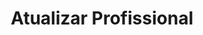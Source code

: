 ---
title: "Atualizar Profissional"
api: "PUT https://regis.app.byefive.com.br/rest/professionals/{id}"
description: "Exemplos de atualização de profissionais com diferentes cenários"
---